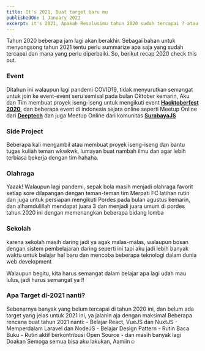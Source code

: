 ```yaml
---
title: It's 2021, Buat target baru mu
publishedOn: 1 January 2021
excerpt: it's 2021, Apakah Resolusimu tahun 2020 sudah tercapai ? atau bahkan belum tercapai semua ? yuk instropeksi diri
---
```


Tahun 2020 beberapa jam lagi akan berakhir.
Sebagai bahan untuk menyongsong tahun 2021 tentu perlu summarize apa saja yang sudah tercapai dan mana yang perlu diperbaiki.
So, berikut recap 2020 check this out.

### Event

Ditahun ini walaupun lagi pandemi COVID19, tidak menyurutkan semangat untuk join ke event-event seru semisal pada bulan Oktober kemarin, Aku dan Tim membuat proyek iseng-iseng untuk mengikuti event <b><a href="hacktoberfest.digitalocean.com/">Hacktoberfest 2020</a></b>, dan beberapa event di indonesia sejara online seperti Meetup Online dari <b><a href="https://deeptech.id/">Deeptech</a></b> dan juga Meetup Online dari komunitas <b><a href="https://surabayajs.org/">SurabayaJS</a></b>

### Side Project

Beberapa kali mengambil atau membuat proyek iseng-iseng dan bantu tugas kuliah teman wkwkwk, lumayan buat nambah ilmu dan agar lebih terbiasa bekerja dengan tim hahaha.

### Olahraga

Yaaak! Walaupun lagi pandemi, sepak bola masih menjadi olahraga favorit setiap sore dilapangan dengan teman-teman tim Merpati FC latihan rutin dan juga untuk persiapan mengikuti Pordes pada bulan agustus kemarin, dan alhamdulillah mendapat juara 3 dan menjadi juara umum di pordes tahun 2020 ini dengan memenangkan beberapa bidang lomba

### Sekolah

karena sekolah masih daring jadi ya agak malas-malas, walaupun bosan dengan sistem pembelajaran daring seperti ini tapi aku jadi lebih banyak waktu untuk belajar hal baru dan mencoba beberapa teknologi dalam dunia web development

Walaupun begitu, kita harus semangat dalam belajar apa lagi udah mau lulus, jadi harus semangat ya !!

### Apa Target di-2021 nanti?

Sebenarnya banyak yang belum tercapai di tahun 2020 ini, dan belum ada target yang jelas untuk 2021 ini, ya jalanin aja dengan maksimal
Beberapa rencana buat tahun 2021 nanti: - Belajar React, VueJS dan NuxtJS - Memperdalam Laravel dan NodeJS - Belajar Design Pattern - Rutin Baca Buku - Rutin aktif berkontribusi Open Source - dan masih banyak lagi
Doakan Semoga semua bisa aku lakukan, Aamiin☺️
